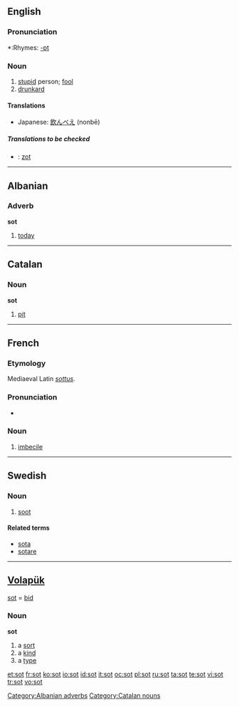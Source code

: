 {{see|söt}}
==English==

===Pronunciation===
*:Rhymes: [[Rhymes:English:-ɒt|-ɒt]]

===Noun===
{{en-noun}}

# [[stupid]] person; [[fool]]
# [[drunkard]]

====Translations====
{{trans-top|stupid person; fool}}
{{trans-mid}}
{{trans-bottom}}

{{trans-top|drunkard}}
{{trans-mid}}
*Japanese: [[飲んべえ]] (nonbē)
{{trans-bottom}}

=====Translations to be checked=====
<!--Remove this section once all of the translations below have been moved into the tables above.-->
{{checktrans}}
*{{ttbc|Dutch}}: [[zot]] {{m}}


----

==Albanian==

===Adverb===
'''sot'''

# [[today]]

[[Category:Albanian adverbs]]

----

==Catalan==

===Noun===
'''sot'''

# [[pit]]

[[Category:Catalan nouns]]

----

==French==
===Etymology===
Mediaeval Latin ''[[sottus]]''.

===Pronunciation===
*{{IPA|/so/}}

===Noun===
{{fr-noun|m}}

# [[imbecile]]

----

==Swedish== 

===Noun===
{{infl|sv|noun}}
{{sv-noun-unc-irreg-n|2=sotet}}

# [[soot]]

====Related terms====
* [[sota]]
* [[sotare]]

----

==[[Volapük]]==
[[sot]] = [[bid]]

===Noun===
'''sot'''

# a [[sort]]
# a [[kind]]
# a [[type]]

[[et:sot]]
[[fr:sot]]
[[ko:sot]]
[[io:sot]]
[[id:sot]]
[[it:sot]]
[[oc:sot]]
[[pl:sot]]
[[ru:sot]]
[[ta:sot]]
[[te:sot]]
[[vi:sot]]
[[tr:sot]]
[[vo:sot]]